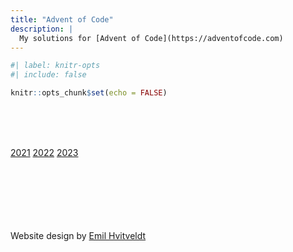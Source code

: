 ```yaml
---
title: "Advent of Code"
description: |
  My solutions for [Advent of Code](https://adventofcode.com)
---
```


```r
#| label: knitr-opts
#| include: false

knitr::opts_chunk$set(echo = FALSE)
```

<br>
<br>
<br>

[2021](2021.html)
[2022](2022.html)
[2023](2023.html)

<br>
<br>
<br>
<br>
<br>
<br>
Website design by [Emil Hvitveldt](https://github.com/emilhvitfeldt/rstats-adventofcode)

